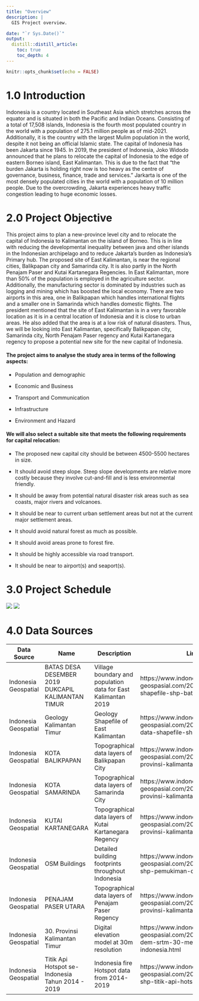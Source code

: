 ```yaml
---
title: "Overview"
description: |
  GIS Project overview.

date: "`r Sys.Date()`"
output: 
  distill::distill_article:
    toc: true
    toc_depth: 4
---
```


```r
knitr::opts_chunk$set(echo = FALSE)
```

# 1.0	Introduction
Indonesia is a country located in Southeast Asia which stretches across the equator and is situated in both the Pacific and Indian Oceans. Consisting of a total of 17,508 islands, Indonesia is the fourth most populated country in the world with a population of 275.1 million people as of mid-2021. Additionally, it is the country with the largest Mulim population in the world, despite it not being an official Islamic state. The capital of Indonesia has been Jakarta since 1945. In 2019, the president of Indonesia, Joko Widodo announced that he plans to relocate the capital of Indonesia to the edge of eastern Borneo island, East Kalimantan. This is due to the fact that "the burden Jakarta is holding right now is too heavy as the centre of governance, business, finance, trade and services." Jarkarta is one of the most densely populated cities in the world with a population of 10 million people. Due to the overcrowding, Jakarta experiences heavy traffic congestion leading to huge economic losses. 


# 2.0 Project Objective

This project aims to plan a new-province level city and to relocate the capital of Indonesia to Kalimantan on the island of Borneo. This is in line with reducing the developmental inequality between java and other islands in the Indonesian archipelago and to reduce Jakarta's burden as Indonesia's Primary hub.
The proposed site of East Kalimantan, is near the regional cities, Balikpapan city and Samarinda city. It is also partly in the North Penajam Paser and Kutai Kartanegara Regencies. In East Kalimantan, more than 50% of the population is employed in the agriculture sector. Additionally, the manufacturing sector is dominated by industries such as logging and mining which has boosted the local economy. There are two airports in this area, one in Balikpapan which handles international flights and a smaller one in Samarinda which handles domestic flights. The president mentioned that the site of East Kalimantan is in a very favorable location as it is in a central location of Indonesia and it is close to urban areas. He also added that the area is at a low risk of natural disasters. Thus, we will be looking into East Kalimantan, specifically Balikpapan city, Samarinda city, North Penajam Paser regency and Kutai Kartanegara regency to propose a potential new site for the new capital of Indonesia. 


#### The project aims to analyse the study area in terms of the following aspects:

+ Population and demographic

+ Economic and Business

+ Transport and Communication

+ Infrastructure

+ Environment and Hazard


#### We will also select a suitable site that meets the following requirements for capital relocation:

+ The proposed new capital city should be between 4500-5500 hectares in size.
       
+ It should avoid steep slope. Steep slope developments are relative more costly because they involve cut-and-fill and is less environmental friendly.
      
+ It should be away from potential natural disaster risk areas such as sea coasts, major rivers and volcanoes.
      
+ It should be near to current urban settlement areas but not at the current major settlement areas.
       
+ It should avoid natural forest as much as possible.
      
+ It should avoid areas prone to forest fire.
       
+ It should be highly accessible via road transport.
       
+ It should be near to airport(s) and seaport(s).


# 3.0 Project Schedule

![](img/ganttT3.jpg)
![](img/GanttChart201.jpg)



# 4.0 Data Sources
Data Source | Name | Description | Link
------------- | ------------- | ------------- | -------------
Indonesia Geospatial | BATAS DESA DESEMBER 2019 DUKCAPIL KALIMANTAN TIMUR | Village boundary and population data for East Kalimantan 2019 | https://www.indonesia-geospasial.com/2020/04/download-shapefile-shp-batas-desa.html
Indonesia Geospatial | Geology Kalimantan Timur | Geology Shapefile of East Kalimantan | https://www.indonesia-geospasial.com/2020/03/download-data-shapefile-shp-geologi-se.html 
Indonesia Geospatial |KOTA BALIKPAPAN | Topographical data layers of Balikpapan City | 	https://www.indonesia-geospasial.com/2020/01/shp-rbi-provinsi-kalimantan-timur.html
Indonesia Geospatial | KOTA SAMARINDA | Topographical data layers of Samarinda City | 	https://www.indonesia-geospasial.com/2020/01/shp-rbi-provinsi-kalimantan-timur.html
Indonesia Geospatial | KUTAI KARTANEGARA | Topographical data layers of Kutai Kartanegara Regency | 	https://www.indonesia-geospasial.com/2020/01/shp-rbi-provinsi-kalimantan-timur.html
Indonesia Geospatial | 	OSM Buildings | Detailed building footprints throughout Indonesia | https://www.indonesia-geospasial.com/2020/12/download-shp-pemukiman-detail-seluruh.html
Indonesia Geospatial | PENAJAM PASER UTARA | Topographical data layers of Penajam Paser Regency | https://www.indonesia-geospasial.com/2020/01/shp-rbi-provinsi-kalimantan-timur.html
Indonesia Geospatial | 30. Provinsi Kalimantan Timur | Digital elevation model at 30m resolution | https://www.indonesia-geospasial.com/2020/01/download-dem-srtm-30-meter-se-indonesia.html
Indonesia Geospatial | Titik Api Hotspot se-Indonesia Tahun 2014 - 2019  | Indonesia fire Hotspot data from 2014-2019 | https://www.indonesia-geospasial.com/2020/04/shapefile-shp-titik-api-hotspot.html
